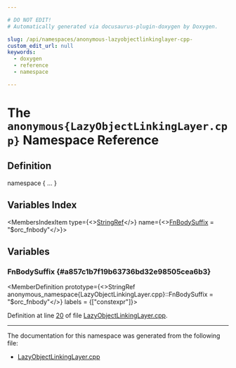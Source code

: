 ```yaml
---

# DO NOT EDIT!
# Automatically generated via docusaurus-plugin-doxygen by Doxygen.

slug: /api/namespaces/anonymous-lazyobjectlinkinglayer-cpp-
custom_edit_url: null
keywords:
  - doxygen
  - reference
  - namespace

---
```





# The `anonymous{LazyObjectLinkingLayer.cpp}` Namespace Reference

<DoxygenPage pluginConfig={pluginConfig}>



## Definition

<CodeBlock>namespace &#123; ... &#125;</CodeBlock>

## Variables Index

<MembersIndex>

<MembersIndexItem
  type={<><a href="/docs/api/classes/llvm/stringref">StringRef</a></>}
  name={<><a href="#a857c1b7f19b63736bd32e98505cea6b3">FnBodySuffix</a> = &quot;$orc&#95;fnbody&quot;</>}>
</MembersIndexItem>

</MembersIndex>


<SectionDefinition>

## Variables

### FnBodySuffix {#a857c1b7f19b63736bd32e98505cea6b3}

<MemberDefinition
  prototype={<>StringRef anonymous&#95;namespace&#123;LazyObjectLinkingLayer.cpp&#125;::FnBodySuffix = &quot;$orc&#95;fnbody&quot;</>}
  labels = {["constexpr"]}>

Definition at line <a href="/docs/api/files/lib/lib/executionengine/lib/executionengine/orc/lazyobjectlinkinglayer-cpp/#l00020">20</a> of file <a href="/docs/api/files/lib/lib/executionengine/lib/executionengine/orc/lazyobjectlinkinglayer-cpp">LazyObjectLinkingLayer.cpp</a>.
</MemberDefinition>

</SectionDefinition>

<hr/>

The documentation for this namespace was generated from the following file:

<ul>
<li><a href="/docs/api/files/lib/lib/executionengine/lib/executionengine/orc/lazyobjectlinkinglayer-cpp">LazyObjectLinkingLayer.cpp</a></li>
</ul>

</DoxygenPage>
